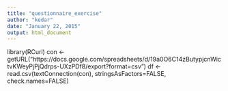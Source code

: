 ```yaml
---
title: "questionnaire_exercise"
author: "kedar"
date: "January 22, 2015"
output: html_document
---
```


library(RCurl)
con <- getURL("https://docs.google.com/spreadsheets/d/19a0O6C14zButypjcnWictvKWeyPjPjQdrps-UXzPDf8/export?format=csv")
df <- read.csv(textConnection(con), stringsAsFactors=FALSE,
               check.names=FALSE)
